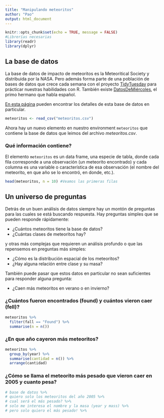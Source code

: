 ```yaml
---
title: "Manipulando meteoritos"
author: "Pao"
output: html_document
---
```


```r
knitr::opts_chunk$set(echo = TRUE, message = FALSE)
#Librerías necesarias
library(readr)
library(dplyr)
```

## La base de datos

La base de datos de impacto de meteoritos es la Meteoritical Society y distribuida por la NASA. Pero además forma parte de una población de bases de datos que crece cada semana con el proyecto [TidyTuesday](https://github.com/rfordatascience/tidytuesday/) para prácticar nuestras habilidades con R. También existe [DatosDeMiércoles](https://github.com/cienciadedatos/datos-de-miercoles), el primo hermano que habla español.

[En esta página](https://github.com/rfordatascience/tidytuesday/tree/master/data/2019/2019-06-11) pueden encontrar los detalles de esta base de datos en particular.

```r
meteoritos <- read_csv("meteoritos.csv")
```

Ahora hay un nuevo elemento en nuestro environment `meteoritos` que contiene la base de datos que leimos del archivo *meteoritos.csv*.

### Qué información contiene?

El elemento `meteoritos` es un data frame, una especie de tabla, donde cada fila corresponde a una observación (un meteorito encontrado) y cada columna es una variable o característica de esa observación (el nombre del meteorito, en que año se lo encontró, en donde, etc.).

```r
head(meteoritos, n = 10) #Veamos las primeras filas
```

## Un universo de preguntas

Detrás de un buen análisis de datos siempre hay un montón de preguntas para las cuales se está buscando respuesta. Hay preguntas simples que se pueden responde rápidamente:

- ¿Cuántos meteoritos tiene la base de datos?
- ¿Cuántas clases de meteoritos hay?

y otras más complejas que requieren un análisis profundo o que las repensemos en preguntas más simples:

- ¿Cómo es la distribución espacial de los meteoritos?
- ¿Hay alguna relación entre clase y su masa?

También puede pasar que estos datos en particular no sean suficientes para responder alguna pregunta:

- ¿Caen más meteoritos en verano o en invierno?

### ¿Cuántos fueron encontrados (found) y cuántos vieron caer (fell)?

```r
meteoritos %>% 
  filter(fall == "Found") %>% 
  summarise(n = n())
```

### ¿En que año cayeron más meteoritos?

```r
meteoritos %>% 
  group_by(year) %>% 
  summarise(cantidad = n()) %>% 
  arrange(cantidad)
```

### ¿Cómo se llama el meteorito más pesado que vieron caer en 2005 y cuanto pesa?

```r
# base de datos %>% 
# quiero solo los meteoritos del año 2005 %>% 
# cual será el más pesado? %>% 
# solo me interesa el nombre y la masa (year y mass) %>% 
# pero solo quiero el más pesado! %>% 
```

